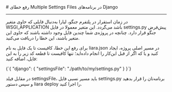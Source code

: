 

<Layout>
<Head>
<title>مستندات رفع خطای Multiple Settings Files در Django - لیارا</title>

<meta property="og:title" content="مستندات خدمات رایانش ابری لیارا" />
<meta property="og:description" content="مستندات مربوط به رفع خطای Multiple Setting Files در Django"  />
<meta property="og:image" content="https://media.liara.ir/logos/liara-poster.jpg" />
</Head>
# رفع خطای Multiple Settings Files در برنامه‌های Django
<hr className="mb-2" />

در زمان استقرار در پلتفرم جنگو، لیارا به‌دنبال فایلی که حاوی متغیر <Important>WSGI_APPLICATION</Important> باشد می‌گردد. این متغیر معمولا در فایل <Important>settings.py</Important> پیش‌فرض جنگو قرار دارد. چنانچه در پروژه‌ی شما چندین فایل وجود داشته باشند که حاوی این متغیر باشند، این خطا را دریافت می‌کنید.

<div className="h-2" />

برای رفع این خطا، کافیست تا یک فایل به نام <Important>liara.json</Important> در مسیر اصلی پروژه، ایجاد کنید و یا که اگر از قبل این‌کار را انجام داده‌اید؛ تنها کافیست تا قطعه کد زیر را به این فایل، اضافه کنید:
<div className="h-2" />
<div dir='ltr'>
    <Highlight className="json">
      {`{
  "django": {
    "settingsFile": "./path/to/my/settings.py"
  }
}`}
    </Highlight>
</div>
<div className="h-2" />

در مقابل فیلد <Important>settingsFile</Important>، باید مسیر نسبی فایل <Important>settings.py</Important> برنامه‌تان را قرار بدهید و سپس دستور <Important>liara deploy</Important> را اجرا کنید.


</Layout>